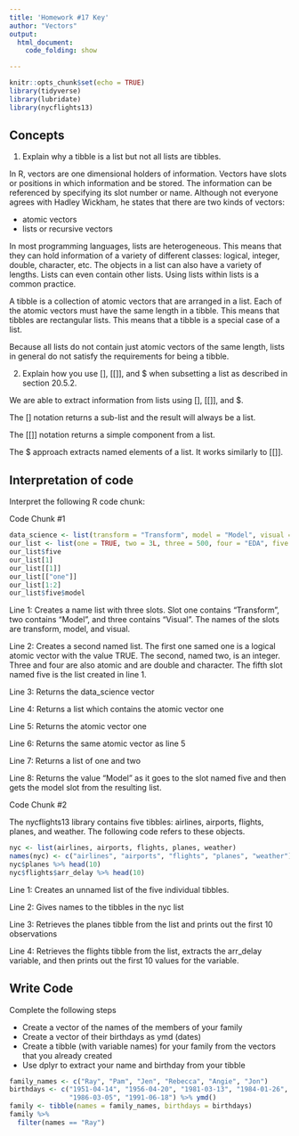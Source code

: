 ```yaml
---
title: 'Homework #17 Key'
author: "Vectors"
output:
  html_document:
    code_folding: show

---
```


```r
knitr::opts_chunk$set(echo = TRUE)
library(tidyverse)
library(lubridate)
library(nycflights13)
```

## Concepts  

1.  Explain why a tibble is a list but not all lists are tibbles.

In R, vectors are one dimensional holders of information. Vectors have slots or positions in which information and be stored. The information can be referenced by specifying its slot number or name. Although not everyone agrees with Hadley Wickham, he states that there are two kinds of vectors:  

*  atomic vectors
*  lists or recursive vectors

In most programming languages, lists are heterogeneous. This means that they can hold information of a variety of different classes: logical, integer, double, character, etc. The objects in a list can also have a variety of lengths. Lists can even contain other lists. Using lists within lists is a common practice.

A tibble is a collection of atomic vectors that are arranged in a list. Each of the atomic vectors must have the same length in a tibble. This means that tibbles are rectangular lists. This means that a tibble is a special case of a list.

Because all lists do not contain just atomic vectors of the same length, lists in general do not satisfy the requirements for being a tibble.

2.  Explain how you use [], [[]], and $ when subsetting a list as described in section 20.5.2. 

We are able to extract information from lists using [], [[]], and $.

The [] notation returns a sub-list and the result will always be a list.  

The [[]] notation returns a simple component from a list.  

The $ approach extracts named elements of a list. It works similarly to [[]].
    
## Interpretation of code  

Interpret the following R code chunk: 

Code Chunk #1

```r
data_science <- list(transform = "Transform", model = "Model", visual = "Visual")
our_list <- list(one = TRUE, two = 3L, three = 500, four = "EDA", five = data_science)
our_list$five
our_list[1]
our_list[[1]]
our_list[["one"]]
our_list[1:2]
our_list$five$model
```

Line 1: Creates a name list with three slots. Slot one contains "Transform", two contains "Model", and three contains "Visual". The names of the slots are transform, model, and visual. 

Line 2: Creates a second named list. The first one samed one is a logical atomic vector with the value TRUE. The second, named two, is an integer. Three and four are also atomic and are double and character. The fifth slot named five is the list created in line 1.

Line 3: Returns the data_science vector  

Line 4: Returns a list which contains the atomic vector one  

Line 5: Returns the atomic vector one  

Line 6: Returns the same atomic vector as line 5  

Line 7: Returns a list of one and two

Line 8: Returns the value "Model" as it goes to the slot named five and then gets the model slot from the resulting list.  

Code Chunk #2

The nycflights13 library contains five tibbles: airlines, airports, flights, planes, and weather. The following code refers to these objects.

```r
nyc <- list(airlines, airports, flights, planes, weather)
names(nyc) <- c("airlines", "airports", "flights", "planes", "weather")
nyc$planes %>% head(10)
nyc$flights$arr_delay %>% head(10)
```  

Line 1: Creates an unnamed list of the five individual tibbles.

Line 2: Gives names to the tibbles in the nyc list

Line 3: Retrieves the planes tibble from the list and prints out the first 10 observations  

Line 4: Retrieves the flights tibble from the list, extracts the arr_delay variable, and then prints out the first 10 values for the variable.  

## Write Code

Complete the following steps  

*  Create a vector of the names of the members of your family
*  Create a vector of their birthdays as ymd (dates)
*  Create a tibble (with variable names) for your family from the vectors that you already created
*  Use dplyr to extract your name and birthday from your tibble

```r
family_names <- c("Ray", "Pam", "Jen", "Rebecca", "Angie", "Jon")
birthdays <- c("1951-04-14", "1956-04-20", "1981-03-13", "1984-01-26",
               "1986-03-05", "1991-06-18") %>% ymd()
family <- tibble(names = family_names, birthdays = birthdays)
family %>% 
  filter(names == "Ray")
```

